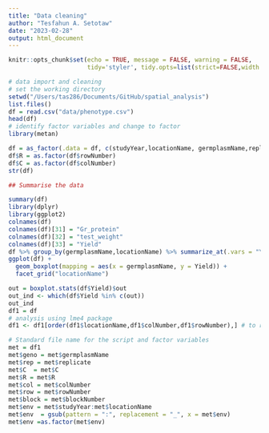 ```yaml
---
title: "Data cleaning"
author: "Tesfahun A. Setotaw"
date: "2023-02-28"
output: html_document
---
```

```r
knitr::opts_chunk$set(echo = TRUE, message = FALSE, warning = FALSE, 
                      tidy='styler', tidy.opts=list(strict=FALSE,width.cutoff=100), highlight=TRUE)
```

```r
# data import and cleaning 
# set the working directory 
setwd("/Users/tas286/Documents/GitHub/spatial_analysis")
list.files()
df = read.csv("data/phenotype.csv")
head(df)
# identify factor variables and change to factor
library(metan)

df = as_factor(.data = df, c(studyYear,locationName, germplasmName,replicate, blockNumber))
df$R = as.factor(df$rowNumber)
df$C = as.factor(df$colNumber)
str(df)

## Summarise the data

summary(df)
library(dplyr)
library(ggplot2)
colnames(df)
colnames(df)[31] = "Gr_protein"
colnames(df)[32] = "test_weight"
colnames(df)[33] = "Yield"
df %>% group_by(germplasmName,locationName) %>% summarize_at(.vars = "Yield", .funs = c(min,max,mean))
ggplot(df) +
  geom_boxplot(mapping = aes(x = germplasmName, y = Yield)) +
  facet_grid("locationName")

out = boxplot.stats(df$Yield)$out
out_ind <- which(df$Yield %in% c(out))
out_ind
df1 = df
# analysis using lme4 package 
df1 <- df1[order(df1$locationName,df1$colNumber,df1$rowNumber),] # to reorder the row and column

# Standard file name for the script and factor variables 
met = df1
met$geno = met$germplasmName
met$rep = met$replicate
met$C  = met$C
met$R = met$R
met$col = met$colNumber
met$row = met$rowNumber
met$block = met$blockNumber
met$env = met$studyYear:met$locationName
met$env  = gsub(pattern = ":", replacement = "_", x = met$env)
met$env =as.factor(met$env)

```
